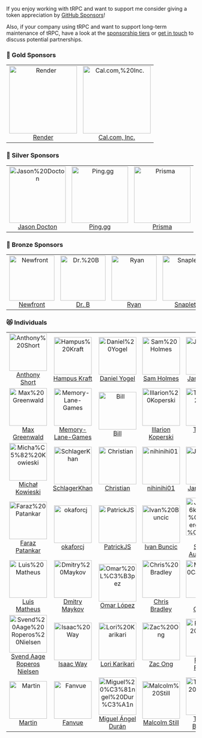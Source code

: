If you enjoy working with tRPC and want to support me consider giving a token appreciation by [GitHub Sponsors](https://github.com/sponsors/KATT)!

Also, if your company using tRPC and want to support long-term maintenance of tRPC, have a look at the [sponsorship tiers](https://github.com/sponsors/KATT) or [get in touch](mailto:alex@trpc.io) to discuss potential partnerships.


<!-- SPONSORS:LIST:START -->
<!-- prettier-ignore-start -->
<!-- markdownlint-disable -->

### 🥇 Gold Sponsors

<table>
  <tr>
   <td align="center"><a href="https://render.com"><img src="https://avatars.githubusercontent.com/u/36424661?v=4&s=180" width="180" alt="Render"/><br />Render</a></td>
   <td align="center"><a href="https://cal.com"><img src="https://avatars.githubusercontent.com/u/79145102?v=4&s=180" width="180" alt="Cal.com,%20Inc."/><br />Cal.com, Inc.</a></td>
  </tr>
</table>

### 🥈 Silver Sponsors

<table>
  <tr>
   <td align="center"><a href="https://Youarerad.org"><img src="https://avatars.githubusercontent.com/u/22589564?u=00737f7066b9bb06314a1ad7ca099ab252e101eb&v=4&s=150" width="150" alt="Jason%20Docton"/><br />Jason Docton</a></td>
   <td align="center"><a href="https://ping.gg/"><img src="https://avatars.githubusercontent.com/u/89191727?v=4&s=150" width="150" alt="Ping.gg"/><br />Ping.gg</a></td>
   <td align="center"><a href="https://www.prisma.io"><img src="https://avatars.githubusercontent.com/u/17219288?v=4&s=150" width="150" alt="Prisma"/><br />Prisma</a></td>
  </tr>
</table>

### 🥉 Bronze Sponsors

<table>
  <tr>
   <td align="center"><a href="https://www.newfront.com"><img src="https://avatars.githubusercontent.com/u/44950377?v=4&s=120" width="120" alt="Newfront"/><br />Newfront</a></td>
   <td align="center"><a href="https://github.com/hidrb"><img src="https://avatars.githubusercontent.com/u/77294655?v=4&s=120" width="120" alt="Dr.%20B"/><br />Dr. B</a></td>
   <td align="center"><a href="https://standardresume.co/r/ryan-edge"><img src="https://avatars.githubusercontent.com/u/6907797?u=71aca5cb761c401b4abbf100057978a76f2f5e22&v=4&s=120" width="120" alt="Ryan"/><br />Ryan</a></td>
   <td align="center"><a href="https://snaplet.dev"><img src="https://avatars.githubusercontent.com/u/69029941?v=4&s=120" width="120" alt="Snaplet"/><br />Snaplet</a></td>
   <td align="center"><a href="https://flylance.com"><img src="https://avatars.githubusercontent.com/u/67534310?v=4&s=120" width="120" alt="Flylance"/><br />Flylance</a></td>
  </tr>
</table>

### 😻 Individuals

<table>
  <tr>
   <td align="center"><a href="https://anthonyshort.me"><img src="https://avatars.githubusercontent.com/u/36125?u=a3d7f3e18939c0b2d362af8704349d851ee5c325&v=4&s=100" width="100" alt="Anthony%20Short"/><br />Anthony Short</a></td>
   <td align="center"><a href="https://hampuskraft.com"><img src="https://avatars.githubusercontent.com/u/24176136?u=ca9876f3b8e32cc2f624a5957d5814ee7ef3fee0&v=4&s=100" width="100" alt="Hampus%20Kraft"/><br />Hampus Kraft</a></td>
   <td align="center"><a href="https://github.com/danielyogel"><img src="https://avatars.githubusercontent.com/u/2037064?u=625c1b7bf16f83a378545126927aebed2db86bac&v=4&s=100" width="100" alt="Daniel%20Yogel"/><br />Daniel Yogel</a></td>
   <td align="center"><a href="https://samholmes.net"><img src="https://avatars.githubusercontent.com/u/8385528?u=fd301b43d02a6892be0ae749c14dd485d7a34835&v=4&s=100" width="100" alt="Sam%20Holmes"/><br />Sam Holmes</a></td>
   <td align="center"><a href="https://github.com/jzimmek"><img src="https://avatars.githubusercontent.com/u/40382?v=4&s=100" width="100" alt="Jan%20Zimmek"/><br />Jan Zimmek</a></td>
   <td align="center"><a href="https://t3.gg"><img src="https://avatars.githubusercontent.com/u/6751787?u=3b31853b56349de39c66e73c14e6d34d047f0b53&v=4&s=100" width="100" alt="Theo%20Browne"/><br />Theo Browne</a></td>
  </tr>
  <tr>
   <td align="center"><a href="https://maxgreenwald.me"><img src="https://avatars.githubusercontent.com/u/2615374?u=4c1402dd1e4e8ff7514f2e300adfe9b75ae76e85&v=4&s=100" width="100" alt="Max%20Greenwald"/><br />Max Greenwald</a></td>
   <td align="center"><a href="https://github.com/Memory-Lane-Games"><img src="https://avatars.githubusercontent.com/u/63847783?v=4&s=100" width="100" alt="Memory-Lane-Games"/><br />Memory-Lane-Games</a></td>
   <td align="center"><a href="https://react-hook-form.com"><img src="https://avatars.githubusercontent.com/u/10513364?u=a129aade5f9a7a92cf06172b47d67ccefc736933&v=4&s=100" width="100" alt="Bill"/><br />Bill</a></td>
   <td align="center"><a href="https://www.illarionvk.com"><img src="https://avatars.githubusercontent.com/u/5012724?u=f6f510f226382df2ebcea4a1935aaa94eacfcda4&v=4&s=100" width="100" alt="Illarion%20Koperski"/><br />Illarion Koperski</a></td>
   <td align="center"><a href="https://timcole.me"><img src="https://avatars.githubusercontent.com/u/6754577?u=9dba0a4292ebe8e206257b62008ac4d1e1ca5a07&v=4&s=100" width="100" alt="Timothy%20Cole"/><br />Timothy Cole</a></td>
   <td align="center"><a href="https://yorick.sh"><img src="https://avatars.githubusercontent.com/u/8572133?u=247a2ef2eb9bdba02076dfd8c6a25169a8ba3464&v=4&s=100" width="100" alt="Ethan%20Clark"/><br />Ethan Clark</a></td>
  </tr>
  <tr>
   <td align="center"><a href="https://github.com/utevo"><img src="https://avatars.githubusercontent.com/u/29740731?u=500ad30b9581936882ffedb62c15f4d98cfccfc7&v=4&s=100" width="100" alt="Micha%C5%82%20Kowieski"/><br />Michał Kowieski</a></td>
   <td align="center"><a href="https://iamkhan.io"><img src="https://avatars.githubusercontent.com/u/6490268?v=4&s=100" width="100" alt="SchlagerKhan"/><br />SchlagerKhan</a></td>
   <td align="center"><a href="https://lindeneg.org/"><img src="https://avatars.githubusercontent.com/u/30244485?u=70f85b684ede25d672974d81a42049b718fd33af&v=4&s=100" width="100" alt="Christian"/><br />Christian</a></td>
   <td align="center"><a href="https://github.com/nihinihi01"><img src="https://avatars.githubusercontent.com/u/57569287?v=4&s=100" width="100" alt="nihinihi01"/><br />nihinihi01</a></td>
   <td align="center"><a href="https://jwyce.gg"><img src="https://avatars.githubusercontent.com/u/16946573?u=a67088146d57205cf6201bee1add2e24cd811229&v=4&s=100" width="100" alt="Jared%20Wyce"/><br />Jared Wyce</a></td>
   <td align="center"><a href="https://blog.lucasviana.dev"><img src="https://avatars.githubusercontent.com/u/13911440?u=7ef3b7a25610a3f8fc0f18a4af76a7c0999f33d3&v=4&s=100" width="100" alt="Lucas%20Viana"/><br />Lucas Viana</a></td>
  </tr>
  <tr>
   <td align="center"><a href="https://farazpatankar.com/"><img src="https://avatars.githubusercontent.com/u/10681116?u=694385b48756c6be01f289f8c419e95b3103fa84&v=4&s=100" width="100" alt="Faraz%20Patankar"/><br />Faraz Patankar</a></td>
   <td align="center"><a href="https://github.com/okaforcj"><img src="https://avatars.githubusercontent.com/u/34102565?v=4&s=100" width="100" alt="okaforcj"/><br />okaforcj</a></td>
   <td align="center"><a href="https://patrickjs.com"><img src="https://avatars.githubusercontent.com/u/1016365?u=47d964a94849ae3bd59cc1a66e5f4aad0c43d2a2&v=4&s=100" width="100" alt="PatrickJS"/><br />PatrickJS</a></td>
   <td align="center"><a href="http://www.ivanbuncic.com"><img src="https://avatars.githubusercontent.com/u/29887111?v=4&s=100" width="100" alt="Ivan%20Buncic"/><br />Ivan Buncic</a></td>
   <td align="center"><a href="https://solberg.is"><img src="https://avatars.githubusercontent.com/u/701?u=0532b62166893d5160ef795c4c8b7512d971af05&v=4&s=100" width="100" alt="J%C3%B6kull%20S%C3%B3lberg%20Au%C3%B0unsson"/><br />Jökull Sólberg Auðunsson</a></td>
   <td align="center"><a href="https://github.com/aslaker"><img src="https://avatars.githubusercontent.com/u/51129804?u=72424dea624e663c5df731ad9852636f5c4471e5&v=4&s=100" width="100" alt="aslaker"/><br />aslaker</a></td>
  </tr>
  <tr>
   <td align="center"><a href="https://github.com/lmatheus"><img src="https://avatars.githubusercontent.com/u/8514703?u=8fa6072cc4524bdfedde3f80f0bb7fc96b2ff1a6&v=4&s=100" width="100" alt="Luis%20Matheus"/><br />Luis Matheus</a></td>
   <td align="center"><a href="https://github.com/dmaykov"><img src="https://avatars.githubusercontent.com/u/6147048?u=8ae662ac99e91917062164de0d9404002b99cf2e&v=4&s=100" width="100" alt="Dmitry%20Maykov"/><br />Dmitry Maykov</a></td>
   <td align="center"><a href="https://www.linkedin.com/in/zomars/"><img src="https://avatars.githubusercontent.com/u/3504472?u=e0fa7d7acefff37b6735387dc45d448717dbf8e2&v=4&s=100" width="100" alt="Omar%20L%C3%B3pez"/><br />Omar López</a></td>
   <td align="center"><a href="https://chrisbradley.dev"><img src="https://avatars.githubusercontent.com/u/11767079?u=e64f67faffd350af19aa896ff89a0708829e9a2a&v=4&s=100" width="100" alt="Chris%20Bradley"/><br />Chris Bradley</a></td>
   <td align="center"><a href="https://tryhackme.com/p/zast99"><img src="https://avatars.githubusercontent.com/u/29718978?u=b9dd3b8f5f77bffb47e98ad0084bd94198d266c0&v=4&s=100" width="100" alt="Mateo%20Carriqu%C3%AD"/><br />Mateo Carriquí</a></td>
   <td align="center"><a href="https://elsakaan.dev"><img src="https://avatars.githubusercontent.com/u/20271968?u=ab95f47bb661569e9b4ab1dadfdb802b77f9d1c6&v=4&s=100" width="100" alt="Ahmed%20Elsakaan"/><br />Ahmed Elsakaan</a></td>
  </tr>
  <tr>
   <td align="center"><a href="https://github.com/Sven1106"><img src="https://avatars.githubusercontent.com/u/28002895?v=4&s=100" width="100" alt="Svend%20Aage%20Roperos%20Nielsen"/><br />Svend Aage Roperos Nielsen</a></td>
   <td align="center"><a href="https://github.com/iway1"><img src="https://avatars.githubusercontent.com/u/12774588?u=e664ed8bd364b3e9103d080d72087e25904c6cab&v=4&s=100" width="100" alt="Isaac%20Way"/><br />Isaac Way</a></td>
   <td align="center"><a href="https://github.com/LoriKarikari"><img src="https://avatars.githubusercontent.com/u/7902980?u=d016e5a9c337fbd4c60a7ea61352185f8b88b585&v=4&s=100" width="100" alt="Lori%20Karikari"/><br />Lori Karikari</a></td>
   <td align="center"><a href="https://github.com/zzacong"><img src="https://avatars.githubusercontent.com/u/61817066?u=2b8d6fe70742b39a8bee1475ceea3105716168cf&v=4&s=100" width="100" alt="Zac%20Ong"/><br />Zac Ong</a></td>
   <td align="center"><a href="https://francisprovost.com"><img src="https://avatars.githubusercontent.com/u/6840361?v=4&s=100" width="100" alt="Francis%20Provost"/><br />Francis Provost</a></td>
   <td align="center"><a href="https://github.com/svobik7"><img src="https://avatars.githubusercontent.com/u/761766?u=1771454e0852904ddf71fe74e493e228331dd27a&v=4&s=100" width="100" alt="Jirka%20Svoboda"/><br />Jirka Svoboda</a></td>
  </tr>
  <tr>
   <td align="center"><a href="https://github.com/mshd"><img src="https://avatars.githubusercontent.com/u/17379661?u=2dc0effef1464639ae9ff98795cd29bb772bcce3&v=4&s=100" width="100" alt="Martin"/><br />Martin</a></td>
   <td align="center"><a href="https://github.com/fanvue"><img src="https://avatars.githubusercontent.com/u/72873652?v=4&s=100" width="100" alt="Fanvue"/><br />Fanvue</a></td>
   <td align="center"><a href="https://midu.dev"><img src="https://avatars.githubusercontent.com/u/1561955?u=9ebfec769d2505d88ee746b7389353c23312bca1&v=4&s=100" width="100" alt="Miguel%20%C3%81ngel%20Dur%C3%A1n"/><br />Miguel Ángel Durán</a></td>
   <td align="center"><a href="https://blog.mstill.dev"><img src="https://avatars.githubusercontent.com/u/2567177?u=9d4667a85a4e56457786b9028b3a551574e07120&v=4&s=100" width="100" alt="Malcolm%20Still"/><br />Malcolm Still</a></td>
   <td align="center"><a href="http://ballingt.com/"><img src="https://avatars.githubusercontent.com/u/458879?u=4b045ac75d721b6ac2b42a74d7d37f61f0414031&v=4&s=100" width="100" alt="Thomas%20Ballinger"/><br />Thomas Ballinger</a></td>
  </tr>
</table>

<!-- markdownlint-restore -->
<!-- prettier-ignore-end -->
<!-- SPONSORS:LIST:END -->